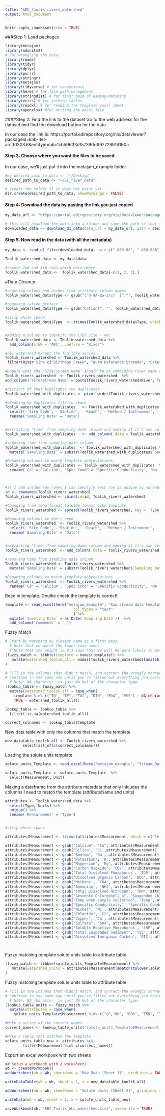 ```yaml
---
title: "ADC_toolik_rivers_watershed"
output: html_document
---
```


```r
knitr::opts_chunk$set(echo = TRUE)
```

###Step 1: Load packages

```r

library(metajam)  
library(udunits2)
# For wrangling the data
library(readr)
library(tidyr)
library(dplyr)
library(purrr)
library(stringr)
library(metajam)
library(tidyverse) # for convenience
library(here) # for file path management
library(stringdist) # for first pass of naming-matching
library(vctrs) # for joining tables
library(readxl) # for reading the template excel sheet
library(openxlsx) #for writing the excel file

```

####Step 2: Find the link to the dataset
Go to the web address for the dataset and find the download button for the data. 

In our case the link is: https://portal.edirepository.org/nis/dataviewer?packageid=knb-lter-arc.10303.6&entityid=bbc1cb59633df57380d997726916180a

#### Step 3: Choose where you want the files to be saved
In our case, we'll just put it into the metajam_example folder.

```r

#eg desired_path_to_data <- "~/Desktop"
desired_path_to_data <- "~/SI_river_data"

# create the folder if it does not exist yet
dir.create(desired_path_to_data, showWarnings = FALSE)


```

#### Step 4: Download the data by pasting the link you just copied
```r

my_data_url <- "https://portal.edirepository.org/nis/dataviewer?packageid=knb-lter-arc.10303.6&entityid=bbc1cb59633df57380d997726916180a"

# this will download the data into a folder and save the path to that folder
downloaded_data <- download_d1_data(data_url = my_data_url, path = desired_path_to_data)


```

#### Step 5: Now read in the data (with all the metadata)

```r


my_data <- read_d1_files(downloaded_data, na = c("-888.88", "-888.888", "-888", "-999", "-9999"))

Toolik_watershed_data <- my_data$data

#remove 2nd and 3rd rows which were empty
Toolik_watershed_data <-  Toolik_watershed_data[-c(1, 2, 3),]

```

#Data Cleanup


```r

#removing colons and dashes from attribute column names
Toolik_watershed_data$Type <- gsub("[^0-9A-Za-z///' ]","", Toolik_watershed_data$Type)

#removing cation preface
Toolik_watershed_data$Type <- gsub("Cations", "", Toolik_watershed_data$Type)

#strip white space
Toolik_watershed_data$Type  <- trimws(Toolik_watershed_data$Type, which = c("left"))


#Adding a column to identify the LTER site - ARC
Toolik_watershed_data <- Toolik_watershed_data %>% 
  add_column(LTER = 'ARC', .before = "River")

#all watershed except the fog lake series
Toolik_rivers_watershed <- Toolik_watershed_data %>% 
 filter(River %in% c("Birthday Creek", "Burn Reference Streams", "Caterpillar Creek", "Caterpillar Creek TK", "Dimple Inlet", "Dimple Outlet", "I-Minus 2", "I-Minus 2 TK", "Imnavait Creek", "Itkillik Tributary", "Kuparuk River", "North River", "Oksrukuyik Creek", "Roche Moutonnee Creek", "Shrew River", "South River", "South River Trib", "Toolik Inlet","Toolik River", "Toolik River TK", "Toolik River TK-4", "Trevor Creek", "Upper Kuparuk", "VTK IMP", "VTK REF"))

#Unsure what the 'Site/Stream Name' should be so combining river name and station
Toolik_rivers_watershed  <- Toolik_rivers_watershed  %>% 
add_column('Site/Stream Name' = paste(Toolik_rivers_watershed$River, Toolik_rivers_watershed$Station), .before = 'River')

```

```r

#distinct df that highlights the duplicates
Toolik_watershed_with_duplicates <- pivot_wider(Toolik_rivers_watershed, names_from = 'Type', values_from = 'Value')

#cleaning up duplicates file to share
Toolik_watershed_with_duplicates   <- Toolik_watershed_with_duplicates %>% 
  select(-'Site Code', -'Station', -'Reach', -'Method / Instrument', -'Units', -'River')  %>% 
  rename('Sampling Date' = 'Date')


#extracting 'time' from sampling date column and making it it's own column
Toolik_watershed_with_duplicates   <- add_column(.data = Toolik_watershed_with_duplicates, 'Time' = substr(Toolik_watershed_with_duplicates$`Sampling Date`, 11, 16), .after = 'Sampling Date')

#removing time from sampling date column
Toolik_watershed_with_duplicates  <- Toolik_watershed_with_duplicates %>% 
  mutate('Sampling Date' = substr(Toolik_watershed_with_duplicates$`Sampling Date`, 1, 10))

#Renaming columns to match template abbreviations
Toolik_watershed_with_duplicates <- Toolik_watershed_with_duplicates  %>% 
  rename('Ca' = 'Calcium', 'Spec Cond' = 'Specific Conductivity', 'Na' = 'Sodium', 'K' = 'Potassium', 'Mg' = 'Magnesium', 'TDP' = 'Total Dissolved Phosphorus', 'DOC' = 'Dissolved Organic Carbon', 'NH4' = 'Ammonium', 'TDN' = 'Total Dissolved Nitrogen', 'Suspended Chl' = 'Sestonic Total Chlorophyll', 'Temp C' = 'Temp when sample collected', 'SRP' = 'Soluble Reactive Phosphorus', 'Cl' = 'Chloride', 'alkalinity' = 'Alkalinity', 'Pb' = 'Lead', 'Fe' = 'Iron', 'SO4' = 'Sulfate', 'Cu' = 'Copper', 'TSS' = 'Total Suspended Sediment', 'CO2' = 'Carbon Dioxide', 'DIC' = 'Dissolved Inorganic Carbon', 'CH4' = 'Methane')




```


```r



#if I add unique row names I can identify each row as unique so spread() will work even if there are duplicates...
id <- rownames(Toolik_rivers_watershed)
Toolik_rivers_watershed <- cbind(id=id, Toolik_rivers_watershed)

#Changing from long format to wide format like template
Toolik_rivers_watershed <- spread(Toolik_rivers_watershed, key = 'Type', value = 'Value')

#Removing columns we don't need
Toolik_rivers_watershed  <- Toolik_rivers_watershed %>% 
  select(-'Site Code', -'Station', -'Reach', -'Method / Instrument', -'Units', -'River')  %>% 
  rename('Sampling Date' = 'Date')


#extracting 'time' from sampling date column and making it it's own column
Toolik_rivers_watershed  <- add_column(.data = Toolik_rivers_watershed, 'Time' = substr(Toolik_rivers_watershed$`Sampling Date`, 11, 16), .after = 'Sampling Date')

#removing time from sampling date column
Toolik_rivers_watershed <- Toolik_rivers_watershed %>% 
  mutate('Sampling Date' = substr(Toolik_rivers_watershed$`Sampling Date`, 1, 10))

#Renaming columns to match template abbreviations
Toolik_rivers_watershed  <- Toolik_rivers_watershed %>% 
  rename('Ca' = 'Calcium', 'Spec Cond' = 'Specific Conductivity', 'Na' = 'Sodium', 'K' = 'Potassium', 'Mg' = 'Magnesium', 'TDP' = 'Total Dissolved Phosphorus', 'DOC' = 'Dissolved Organic Carbon', 'NH4' = 'Ammonium', 'TDN' = 'Total Dissolved Nitrogen', 'Suspended Chl' = 'Sestonic Total Chlorophyll', 'Temp C' = 'Temp when sample collected', 'SRP' = 'Soluble Reactive Phosphorus', 'Cl' = 'Chloride', 'alkalinity' = 'Alkalinity', 'Pb' = 'Lead', 'Fe' = 'Iron', 'SO4' = 'Sulfate', 'Cu' = 'Copper', 'TSS' = 'Total Suspended Sediment', 'CO2' = 'Carbon Dioxide', 'DIC' = 'Dissolved Inorganic Carbon', 'CH4' = 'Methane')

```



Read in template. Doulbe check the template is correct!
```r

template <- read_excel(here("metajam_example", "Raw stream data template.xlsx"), 
                               col_types = "text"
                               ) %>%
  mutate(`Sampling Date` = as.Date(`Sampling Date`))  %>% 
  add_column('Comments' = ' ')

```

Fuzzy Match
```r


# Start by matching by closest name as a first pass. 
  # Note that we match the lower case names
  # Note that the weight i= 0.1 says that we will be more likely to match if watershed 1 = template + extra
(fuzzy_match <- tibble(template = names(template)) %>%
   mutate(watershed_toolik_all = names(Toolik_rivers_watershed)[amatch(tolower(template), tolower(names(Toolik_rivers_watershed)), maxDist = 1, weight = c(d=1,i=0.1,s=1,t=1))])
)

```

```r

# Fill in the columns that didn't match, and correct the wrongly corrected matches
# continue in the same way until you've filled out everything you could.
  # Note: NA_character_ is just NA but of the character type.
(lookup_table <- fuzzy_match %>%
  mutate(watershed_toolik_all = case_when(
    template %in% c("TN", "TP", "TOC", "DIN", "PO4", "VSS") ~ NA_character_,
    TRUE ~ watershed_toolik_all)))

lookup_table <- lookup_table %>%
  filter(!is.na(watershed_toolik_all))

correct_colnames <- lookup_table$template

```
New data table with only the columns that match the template

```r


new_datatable_toolik_all <- Toolik_rivers_watershed %>% 
        select(all_of(c(correct_colnames)))

```


Loading the solute units template

```r


solute_units_Template <- read_excel(here("metajam_example", "Stream_Data_Template.xlsx"), sheet = "Solute Units" )

solute_units_Template <- solute_units_Template  %>%
  select(Measurement, Unit)


```
Making a dataframe from the attribute metadata that only inlcudes the columns I need to match the template (attributeName and units)


```r

attributes <- Toolik_watershed_data %>%
  select(Type, Units) %>%
  unique() %>%
  rename('Measurement' = 'Type')


#strip white space

attributes$Measurement <- trimws(attributes$Measurement, which = c("left"))

attributes$Measurement <- gsub("Calcium", "Ca", attributes$Measurement)
attributes$Measurement <- gsub('Silica', 'Si',attributes$Measurement)
attributes$Measurement <- gsub('Sodium', 'Na', attributes$Measurement)
attributes$Measurement <- gsub('Potassium', 'K', attributes$Measurement)
attributes$Measurement <- gsub('Magnesium', 'Mg', attributes$Measurement)
attributes$Measurement <- gsub('Carbon Dioxide', 'CO2', attributes$Measurement)
attributes$Measurement <- gsub('Total Dissolved Phosphorus', 'TDP', attributes$Measurement)
attributes$Measurement <- gsub('Dissolved Organic Carbon', 'DOC', attributes$Measurement)
attributes$Measurement <- gsub('Methane', 'CH4', attributes$Measurement)
attributes$Measurement <- gsub('Ammonium', 'NH4', attributes$Measurement)
attributes$Measurement <- gsub('Total Dissolved Nitrogen', 'TDN', attributes$Measurement)
attributes$Measurement <- gsub("Sestonic Chlorophyll a", 'Suspended Chl', attributes$Measurement)
attributes$Measurement <- gsub("Temp when sample collected", 'Temp', attributes$Measurement)
attributes$Measurement <- gsub("Specific Conductivity", 'Specific Conductance', attributes$Measurement)
attributes$Measurement <- gsub("Nickel", 'Ni', attributes$Measurement)
attributes$Measurement <- gsub("Chloride", 'Cl', attributes$Measurement)
attributes$Measurement <- gsub("Copper", 'Cu', attributes$Measurement)
attributes$Measurement <- gsub("Sulfate", 'SO4', attributes$Measurement)
attributes$Measurement <- gsub('Soluble Reactive Phosphorus', 'SRP', attributes$Measurement)
attributes$Measurement <- gsub('Total Suspended Sediment', 'TSS', attributes$Measurement)
attributes$Measurement <- gsub('Dissolved Inorganic Carbon', 'DIC', attributes$Measurement)




```

Fuzzy matching template solute units table to attribute table
```r

(fuzzy_match <- tibble(solute_units_Template$Measurement) %>%
   mutate(watershed_units = attributes$Measurement[amatch(tolower(solute_units_Template$Measurement), tolower(attributes$Measurement), maxDist = 1, weight = c(d=1,i=0.1,s=1,t=1))])
)


```

Fuzzy matching template solute units table to attribute table
```r

# Fill in the columns that didn't match, and correct the wrongly corrected matches
# continue in the same way until you've filled out everything you could.
  # Note: NA_character_ is just NA but of the character type.
(lookup_table_units <- fuzzy_match %>%
  mutate(attributes = case_when(
    solute_units_Template$Measurement %in% c("Q","DO", "DO%", "TKN", "TOC", "TN", "DON", "TP", "DOP", "PP", "PO4") ~ NA_character_, TRUE ~ watershed_units)))

#Make a string of the correct names
correct_names <- lookup_table_units$'solute_units_Template$Measurement'

```

```r


#Make a table that matches the template
solute_units_table_new <- attributes %>% 
        filter(Measurement %in% c(correct_names))

```

Export an excel workbook with two sheets

```r


## setup a workbook with 2 worksheets
wb <- createWorkbook()
addWorksheet(wb = wb, sheetName = "Raw Data (Sheet 1)", gridLines = FALSE)

writeDataTable(wb = wb, sheet = 1, x = new_datatable_toolik_all)

addWorksheet(wb = wb, sheetName = "Solute Units (Sheet 2)", gridLines = FALSE)

writeData(wb = wb, sheet = 2, x = solute_units_table_new)

saveWorkbook(wb, "ADC_Toolik_ALL_watershed.xlsx", overwrite = TRUE)

```